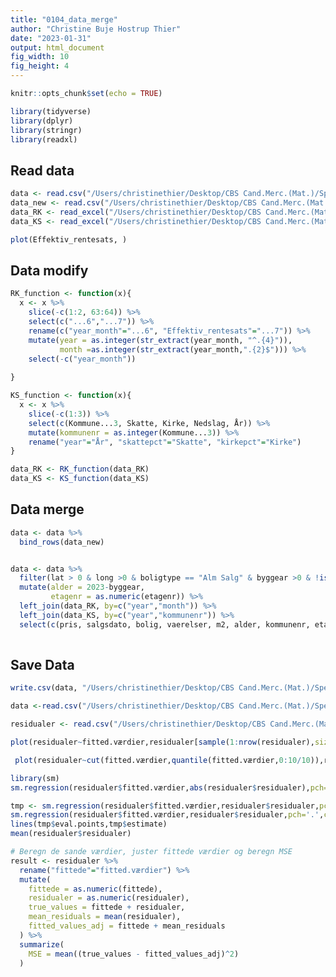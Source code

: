 ```yaml
---
title: "0104_data_merge"
author: "Christine Buje Hostrup Thier"
date: "2023-01-31"
output: html_document
fig_width: 10
fig_height: 4
---
```


```r
knitr::opts_chunk$set(echo = TRUE)
```

```r
library(tidyverse)
library(dplyr)
library(stringr)
library(readxl)
```

## Read data
```r
data <- read.csv("/Users/christinethier/Desktop/CBS Cand.Merc.(Mat.)/Speciale/XGBoost - R/database/0103_python_modify.csv",header = TRUE)
data_new <- read.csv("/Users/christinethier/Desktop/CBS Cand.Merc.(Mat.)/Speciale/XGBoost - R/database/0103_python_modify_new.csv",header = TRUE)
data_RK <- read_excel("/Users/christinethier/Desktop/CBS Cand.Merc.(Mat.)/Speciale/XGBoost - R/Excel-filer/2023131111049406520281DNRNURI.xlsx")
data_KS <- read_excel("/Users/christinethier/Desktop/CBS Cand.Merc.(Mat.)/Speciale/XGBoost - R/Excel-filer/kommuneskat data.xls")
```
```r
plot(Effektiv_rentesats, )
```


## Data modify
```r
RK_function <- function(x){
  x <- x %>% 
    slice(-c(1:2, 63:64)) %>% 
    select(c("...6","...7")) %>% 
    rename(c("year_month"="...6", "Effektiv_rentesats"="...7")) %>% 
    mutate(year = as.integer(str_extract(year_month, "^.{4}")),
           month =as.integer(str_extract(year_month,".{2}$"))) %>% 
    select(-c("year_month"))
    
}

KS_function <- function(x){
  x <- x %>% 
    slice(-c(1:3)) %>% 
    select(c(Kommune...3, Skatte, Kirke, Nedslag, År)) %>% 
    mutate(kommunenr = as.integer(Kommune...3)) %>% 
    rename("year"="År", "skattepct"="Skatte", "kirkepct"="Kirke") 
}
```

```r
data_RK <- RK_function(data_RK)
data_KS <- KS_function(data_KS)
```

## Data merge
```r
data <- data %>% 
  bind_rows(data_new)


data <- data %>% 
  filter(lat > 0 & long >0 & boligtype == "Alm Salg" & byggear >0 & !is.na(etagenr)) %>%
  mutate(alder = 2023-byggear,
         etagenr = as.numeric(etagenr)) %>% 
  left_join(data_RK, by=c("year","month")) %>% 
  left_join(data_KS, by=c("year","kommunenr")) %>% 
  select(c(pris, salgsdato, bolig, vaerelser, m2, alder, kommunenr, etagenr, lat, long, Effektiv_rentesats, skattepct, kirkepct)) 
  
```



## Save Data
```r
write.csv(data, "/Users/christinethier/Desktop/CBS Cand.Merc.(Mat.)/Speciale/XGBoost - R/database/0104_data_clean_new.csv", row.names=FALSE)
```

```r
data <-read.csv("/Users/christinethier/Desktop/CBS Cand.Merc.(Mat.)/Speciale/XGBoost - R/database/0104_data_clean_new.csv")
```


```r
residualer <- read.csv("/Users/christinethier/Desktop/CBS Cand.Merc.(Mat.)/Speciale/XGBoost - R/database/final_results/rf_df_res_fit.csv")
```

```r
plot(residualer~fitted.værdier,residualer[sample(1:nrow(residualer),size=1000,replace=F),])
```

```r
 plot(residualer~cut(fitted.værdier,quantile(fitted.værdier,0:10/10)),residualer,xlab='deciler')
```

```r
library(sm)
sm.regression(residualer$fitted.værdier,abs(residualer$residualer),pch='.',col.points='grey',model='linear', xlab='fittede værdier', ylab = 'absolutte residualer')
```
```r
tmp <- sm.regression(residualer$fitted.værdier,residualer$residualer,pch='.',col.points='grey',model='linear')
sm.regression(residualer$fitted.værdier,residualer$residualer,pch='.',col.points='grey',model='linear',  xlab='fittede værdier', ylab = 'residualer')
lines(tmp$eval.points,tmp$estimate)
mean(residualer$residualer)
```

```r
# Beregn de sande værdier, juster fittede værdier og beregn MSE
result <- residualer %>%
  rename("fittede"="fitted.værdier") %>% 
  mutate(
    fittede = as.numeric(fittede),
    residualer = as.numeric(residualer),
    true_values = fittede + residualer,
    mean_residuals = mean(residualer),
    fitted_values_adj = fittede + mean_residuals
  ) %>%
  summarize(
    MSE = mean((true_values - fitted_values_adj)^2)
  )
```


